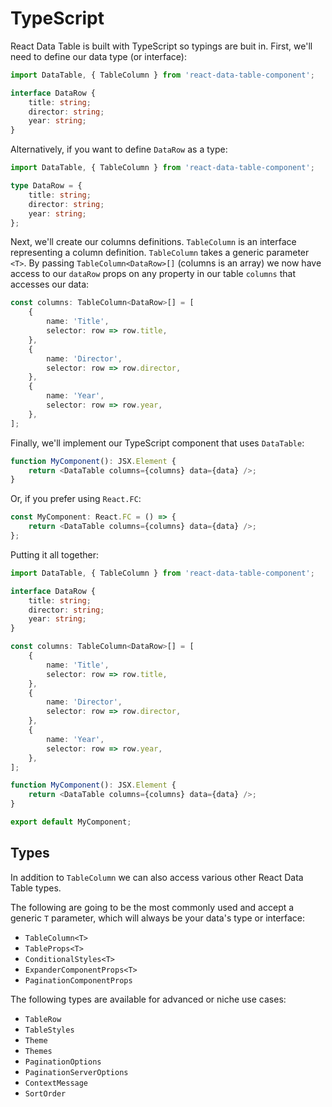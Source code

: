 
<Meta title="API Reference/TypeScript" id="api-typescript" />

# TypeScript

React Data Table is built with TypeScript so typings are buit in. First, we'll need to define our data type (or interface):

```ts
import DataTable, { TableColumn } from 'react-data-table-component';

interface DataRow {
	title: string;
	director: string;
	year: string;
}
```

Alternatively, if you want to define `DataRow` as a type:

```ts
import DataTable, { TableColumn } from 'react-data-table-component';

type DataRow = {
	title: string;
	director: string;
	year: string;
};
```

Next, we'll create our columns definitions. `TableColumn` is an interface representing a column definition.
`TableColumn` takes a generic parameter `<T>`. By passing `TableColumn<DataRow>[]` (columns is an array) we now have access to our `dataRow` props on any property in our table `columns` that accesses our data:

```ts
const columns: TableColumn<DataRow>[] = [
	{
		name: 'Title',
		selector: row => row.title,
	},
	{
		name: 'Director',
		selector: row => row.director,
	},
	{
		name: 'Year',
		selector: row => row.year,
	},
];
```

Finally, we'll implement our TypeScript component that uses `DataTable`:

```ts
function MyComponent(): JSX.Element {
	return <DataTable columns={columns} data={data} />;
}
```

Or, if you prefer using `React.FC`:

```ts
const MyComponent: React.FC = () => {
	return <DataTable columns={columns} data={data} />;
};
```

Putting it all together:

```ts
import DataTable, { TableColumn } from 'react-data-table-component';

interface DataRow {
	title: string;
	director: string;
	year: string;
}

const columns: TableColumn<DataRow>[] = [
	{
		name: 'Title',
		selector: row => row.title,
	},
	{
		name: 'Director',
		selector: row => row.director,
	},
	{
		name: 'Year',
		selector: row => row.year,
	},
];

function MyComponent(): JSX.Element {
	return <DataTable columns={columns} data={data} />;
}

export default MyComponent;
```

## Types

In addition to `TableColumn` we can also access various other React Data Table types.

The following are going to be the most commonly used and accept a generic `T` parameter, which will always be your data's type or interface:

- `TableColumn<T>`
- `TableProps<T>`
- `ConditionalStyles<T>`
- `ExpanderComponentProps<T>`
- `PaginationComponentProps`

The following types are available for advanced or niche use cases:

- `TableRow`
- `TableStyles`
- `Theme`
- `Themes`
- `PaginationOptions`
- `PaginationServerOptions`
- `ContextMessage`
- `SortOrder`
